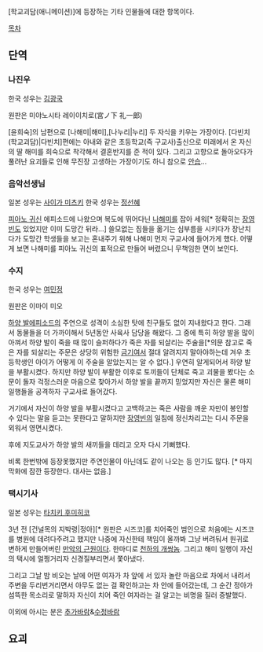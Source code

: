 [학교괴담(애니메이션)]에 등장하는 기타 인물들에 대한 항목이다.

[[목차]]

== 단역 ==

=== 나진우 ===

한국 성우는 [[김광국]]

원판은 미야노시타 레이이치로(宮ノ下 礼一郎)

[윤희숙]의 남편으로 [나해미|해미],[나누리|누리] 두 자식을 키우는 가장이다. [다빈치(학교괴담)|다빈치]편에는 아내와 같은 초등학교(즉 구교사)출신으로 미래에서 온 자신의 딸 해미를 희숙으로 착각해서 결혼반지를 준 적이 있다. 그리고 고향으로 돌아오다가 풀려난 요괴들로 인해 무진장 고생하는 가장이기도 하니 참으로 [[안습]]...

=== 음악선생님 ===

일본 성우는 [[사이가 미츠키]] 한국 성우는 [[정선혜]]

[[피아노 귀신]] 에피소드에 나왔으며 복도에 뛰어다닌 [[나해미]]를 잡아 세워[* 정확히는 [[장영빈]]도 있었지만 이미 도망간 뒤라...] 쓸모없는 짐들을 옮기는 심부름을 시키다가 장난치다가 도망간 학생들을 보고는 혼내주기 위해 나해미 먼저 구교사에 들어가게 했다. 어떻게 보면 나해미를 피아노 귀신의 표적으로 만들어 버렸으니 무책임한 면이 보인다. 


=== 수지 ===

한국 성우는 [[여민정]]

원판은 이마이 미오

[[하양 발]]에피소드의 주연으로 성격이 소심한 탓에 친구들도 없이 지내왔다고 한다. 그래서 동물들을 더 가까이해서 5년동안 사육사 담당을 해왔다. 그 중에 특히 하양 발을 많이 아껴서 하양 발이 죽을 때 많이 슬퍼하다가 죽은 자를 되살리는 주술을[*의문 참고로 죽은 자를 되살리는 주문은 상당히 위험한 [[금기]]여서 절대 알려지지 말아야하는데 겨우 초등학생인 아이가 어떻게 이 주술을 알았는지는 알 수 없다.] 우연히 알게되어서 하양 발을 부활시켰다. 하지만 하양 발이 부활한 이후로 토끼들이 단체로 죽고 괴물을 봤다는 소문이 돌자 걱정스러운 마음으로 찾아가서 하양 발을 끝까지 믿었지만 자신은 물론 해미 일행들을 공격하자 구교사로 들어갔다. 

거기에서 자신이 하양 발을 부활시켰다고 고백하고는 죽은 사람을 깨운 자만이 봉인할 수 있다는 말을 듣고는 못한다고 말하지만 [[장영빈]]의 일침에 정신차리고는 다시 주문을 외워서 영면시켰다. 

후에 지도교사가 하양 발의 새끼들을 데리고 오자 다시 기뻐했다. 

비록 한번밖에 등장못했지만 주연인물이 아닌데도 같이 나오는 등 인기도 많다. [* 마지막화에 잠깐 등장한다. 대사는 없음.]


=== 택시기사 ===

일본 성우는 [[타치키 후미히코]]

3년 전 [건널목의 지박령|정아][* 원판은 시즈코]를 치어죽인 범인으로 처음에는 시즈코를 병원에 데려다주려고 했지만 나중에 자신한테 책임이 올까봐 그냥 버려둬서 원귀로 변하게 만들어버린 [[만악의 근원]]이다. 한마디로 [[천하의 개쌍놈]]. 그리고 해미 일행이 자신의 택시에 얼쩡거리자 신경질부리면서 쫓아냈다. 

그리고 그날 밤 비오는 날에 어떤 여자가 차 앞에 서 있자 놀란 마음으로 차에서 내려서 주변을 두리번거리면서 아무도 없는 걸 확인하고는 차 안에 들어갔는데, 그 순간 정아가 섬뜩한 목소리로 말하자 자신이 치어 죽인 여자라는 걸 알고는 비명을 질러 증발했다.


이외에 아시는 분은 [[추가바람]]&[[수정바람]]


== 요괴 ==
